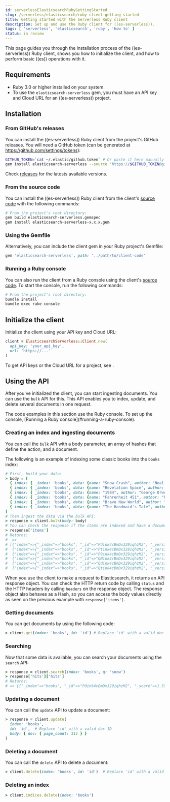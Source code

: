```yaml
---
id: serverlessElasticsearchRubyGettingStarted
slug: /serverless/elasticsearch/ruby-client-getting-started
title: Getting started with the Serverless Ruby client
description: Set up and use the Ruby client for ((es-serverless)).
tags: [ 'serverless', 'elasticsearch', 'ruby', 'how to' ]
status: in review
---
```


<DocBadge template="technical preview" />
This page guides you through the installation process of the ((es-serverless)) Ruby
client, shows you how to initialize the client, and how to perform basic
((es)) operations with it.


## Requirements

* Ruby 3.0 or higher installed on your system.
* To use the `elasticsearch-serverless` gem, you must have an API key and Cloud URL for an ((es-serverless)) project.


## Installation

### From GitHub's releases

You can install the ((es-serverless)) Ruby client from the project's GitHub
releases. You will need a GitHub token (can be generated at
https://github.com/settings/tokens):

```bash
GITHUB_TOKEN=`cat ~/.elastic/github.token` # Or paste it here manually
gem install elasticsearch-serverless --source "https://$GITHUB_TOKEN@github.com/elastic/elasticsearch-serverless-ruby/releases/download/v0.0.7.20231031.pre/elasticsearch-serverless-0.0.7.20231031.pre.gem"
```

Check [releases](https://github.com/elastic/elasticsearch-serverless-ruby/releases)
for the latests available versions.


### From the source code

You can install the ((es-serverless)) Ruby client from the client's [source
code](https://github.com/elastic/elasticsearch-serverless-ruby) with the
following commands:

```bash
# From the project's root directory:
gem build elasticsearch-serverless.gemspec
gem install elasticsearch-serverless-x.x.x.gem
```


### Using the Gemfile

Alternatively, you can include the client gem in your Ruby project's Gemfile:

```ruby
gem 'elasticsearch-serverless', path: '../path/to/client-code'
```


### Running a Ruby console

You can also run the client from a Ruby console using the client's [source
code](https://github.com/elastic/elasticsearch-serverless-ruby). To start the
console, run the following commands:

```bash
# From the project's root directory:
bundle install
bundle exec rake console
```


## Initialize the client

Initialize the client using your API key and Cloud URL:

```ruby
client = ElasticsearchServerless::Client.new(
  api_key: 'your_api_key',
  url: 'https://...'
)
```

To get API keys or the Cloud URL for a project, see <DocLink id="serverlessElasticsearchGetStarted" />.


## Using the API

After you've initialized the client, you can start ingesting documents. You can use
the `bulk` API for this. This API enables you to index, update, and delete several
documents in one request.

<DocCallOut title="Note">
The code examples in this section use the Ruby console. To set up the console,
[Running a Ruby console](#running-a-ruby-console).
</DocCallOut>


### Creating an index and ingesting documents

You can call the `bulk` API with a body parameter, an array of hashes that
define the action, and a document.

The following is an example of indexing some classic books into the `books`
index:

```ruby
# First, build your data:
> body = [
  { index: { _index: 'books', data: {name: "Snow Crash", author: "Neal Stephenson", release_date: "1992-06-01", page_count: 470} } },
  { index: { _index: 'books', data: {name: "Revelation Space", author: "Alastair Reynolds", release_date: "2000-03-15", page_count: 585} } },
  { index: { _index: 'books', data: {name: "1984", author: "George Orwell", release_date: "1949-06-08", page_count: 328} } },
  { index: { _index: 'books', data: {name: "Fahrenheit 451", author: "Ray Bradbury", release_date: "1953-10-15", page_count: 227} } },
  { index: { _index: 'books', data: {name: "Brave New World", author: "Aldous Huxley", release_date: "1932-06-01", page_count: 268} } },
  { index: { _index: 'books', data: {name: "The Handmaid's Tale", author: "Margaret Atwood", release_date: "1985-06-01", page_count: 311} } }
]
# Then ingest the data via the bulk API:
> response = client.bulk(body: body)
# You can check the response if the items are indexed and have a document (doc) ID:
> response['items']
# Returns:
#  =>
# [{"index"=>{"_index"=>"books", "_id"=>"Pdink4cBmDx329iqhzM2", "_version"=>1, "result"=>"created", "_shards"=>{"total"=>2, "successful"=>1, "failed"=>0}, "_seq_no"=>0, "_primary_term"=>1, "status"=>201}},
#  {"index"=>{"_index"=>"books", "_id"=>"Ptink4cBmDx329iqhzM2", "_version"=>1, "result"=>"created", "_shards"=>{"total"=>2, "successful"=>1, "failed"=>0}, "_seq_no"=>1, "_primary_term"=>1, "status"=>201}},
#  {"index"=>{"_index"=>"books", "_id"=>"P9ink4cBmDx329iqhzM2", "_version"=>1, "result"=>"created", "_shards"=>{"total"=>2, "successful"=>1, "failed"=>0}, "_seq_no"=>2, "_primary_term"=>1, "status"=>201}},
#  {"index"=>{"_index"=>"books", "_id"=>"QNink4cBmDx329iqhzM2", "_version"=>1, "result"=>"created", "_shards"=>{"total"=>2, "successful"=>1, "failed"=>0}, "_seq_no"=>3, "_primary_term"=>1, "status"=>201}},
#  {"index"=>{"_index"=>"books", "_id"=>"Qdink4cBmDx329iqhzM2", "_version"=>1, "result"=>"created", "_shards"=>{"total"=>2, "successful"=>1, "failed"=>0}, "_seq_no"=>4, "_primary_term"=>1, "status"=>201}},
#  {"index"=>{"_index"=>"books", "_id"=>"Qtink4cBmDx329iqhzM2", "_version"=>1, "result"=>"created", "_shards"=>{"total"=>2, "successful"=>1, "failed"=>0}, "_seq_no"=>5, "_primary_term"=>1, "status"=>201}}]
```

When you use the client to make a request to Elasticsearch, it returns an API
response object. You can check the HTTP return code by calling `status` and the
HTTP headers by calling `headers` on the response object. The response object
also behaves as a Hash, so you can access the body values directly as seen on
the previous example with `response['items']`.


### Getting documents

You can get documents by using the following code:

```ruby
> client.get(index: 'books', id: 'id') # Replace 'id' with a valid doc ID
```


### Searching

Now that some data is available, you can search your documents using the
`search` API:

```ruby
> response = client.search(index: 'books', q: 'snow')
> response['hits']['hits']
# Returns:
# => [{"_index"=>"books", "_id"=>"Pdink4cBmDx329iqhzM2", "_score"=>1.5904956, "_source"=>{"name"=>"Snow Crash", "author"=>"Neal Stephenson", "release_date"=>"1992-06-01", "page_count"=>470}}]
```

### Updating a document

You can call the `update` API to update a document:

```ruby
> response = client.update(
  index: 'books',
  id: 'id',  # Replace 'id' with a valid doc ID
  body: { doc: { page_count: 312 } }
)
```

### Deleting a document

You can call the `delete` API to delete a document:

```ruby
> client.delete(index: 'books', id: 'id')  # Replace 'id' with a valid doc ID
```


### Deleting an index


```ruby
> client.indices.delete(index: 'books')
```